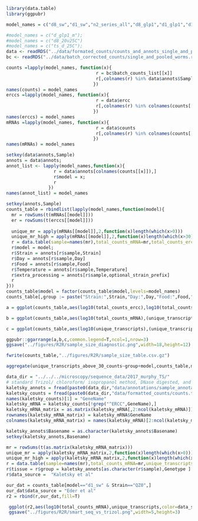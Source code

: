 ```r
library(data.table)
library(ggpubr)
```

```r
model_names = c("d8_sw","d1_sw","n2_series_all","d8_glp1","d1_glp1","d1_UV","d8_UV","mars_seq_sep_plates");

#model_names = c("d_glp1_m");
#model_names = c("d8_20v25C")
#model_names = c("ts_d_25C");
data <- readRDS("../data/formated_counts/counts_and_annots_single_and_pooled_worms.rds")
bc <- readRDS("../data/batch_corrected_counts/single_and_pooled_worms.rds")

counts =lapply(model_names, function(x){
                                  r = bc$batch_counts_list[[x]]
                                  r[,colnames(r) %in% data$annots$Sample]
                                 })
names(counts) = model_names
erccs =lapply(model_names, function(x){
                                  r = data$ercc
                                  r[,colnames(r) %in% colnames(counts[[x]])]
                                 })
names(erccs) = model_names
mRNAs =lapply(model_names, function(x){
                                  r = data$counts
                                  r[,colnames(r) %in% colnames(counts[[x]])]
                                 })
names(mRNAs) = model_names

setkey(data$annots,Sample)
annots = data$annots;
annot_list <- lapply(model_names,function(x){
                  r = data$annots[colnames(counts[[x]]),]
                  r$model = x;
                  r
                })
names(annot_list) = model_names
```

```r
setkey(annots,Sample)
counts_table = rbindlist(lapply(model_names,function(model){
  mr = rowSums(t(mRNAs[[model]]))
  er = rowSums(t(erccs[[model]]))
  
  unique_mr = apply(mRNAs[[model]],2,function(x)length(which(x>0)))
  unique_mr_high = apply(mRNAs[[model]],2,function(x)length(which(x>30)))
  r = data.table(sample=names(mr),total_counts_mRNA=mr,total_counts_ercc=er,unique_transcripts=unique_mr,unique_transcripts_above_30_counts=unique_mr_high)
  r$model = model;
  r$Strain = annots[r$sample,Strain]
  r$Day = annots[r$sample,Day]
  r$Food = annots[r$sample,Food]
  r$Temperature = annots[r$sample,Temperature]
  r$extra_processing = annots[r$sample,optional_strain_prefix]
  r
}))
counts_table$model = factor(counts_table$model,levels=model_names)
counts_table[,group := paste("Strain:",Strain,"Day:",Day,"Food:",Food,"Temperature:",Temperature ,extra_processing)]

a = ggplot(counts_table,aes(log10(total_counts_ercc),log10(total_counts_mRNA),color=group))+geom_point()+facet_wrap(~model,scale="free_x",ncol=8)+xlab("Total ERCC Counts (log10)") + ylab("Total mRNA Counts (log10)") 

b = ggplot(counts_table,aes(log10(total_counts_mRNA),(unique_transcripts),color=group))+geom_point()+facet_wrap(~model,scale="free_x",ncol=8)+xlab("Total mRNA Counts (log10)") + ylab("Number of Unique Genes") +scale_y_continuous(trans="log10")

c = ggplot(counts_table,aes(log10(unique_transcripts),(unique_transcripts_above_30_counts),color=group))+geom_point()+facet_wrap(~model,scale="free_x",ncol=8)+xlab("Number of Unique Genes (Log10)") + ylab("Number of Unique Genes\nabove 30 count threshold") +scale_y_continuous(trans="log10")

ggpubr::ggarrange(a,b,c,common.legend=T,ncol=1,nrow=3)
ggsave("../figures/R2R/sample_size_diagnostic.png",width=18,height=12)

fwrite(counts_table,"../figures/R2R/sample_size_table.csv.gz")

aggregate(unique_transcripts_above_30_counts~group+model,counts_table,median)
```


```r
data_dir = "../../../microscopy/sequence_data/2017_murphy_TS/"
# standard Trizol/ chloroform/ isopropanol method, DNase digested, and cleaned using Qiagen RNEasy Minelute columns
kaletsky_annots = fread(paste0(data_dir,"data/annotations/sample_annotations.csv"))
kaletsky_counts = fread(paste0(data_dir,"data/formatted_counts/counts.txt.gz"),header=T)
names(kaletsky_counts)[1] = "GeneName"
kaletsky_mRNA = kaletsky_counts[!grep("^ERCC",GeneName),]
kaletsky_mRNA_matrix = as.matrix(kaletsky_mRNA[,2:ncol(kaletsky_mRNA)])
rownames(kaletsky_mRNA_matrix) = kaletsky_mRNA$GeneName
colnames(kaletsky_mRNA_matrix) = names(kaletsky_mRNA)[2:ncol(kaletsky_mRNA)]

kaletsky_annots$Basename = as.character(kaletsky_annots$Basename)
setkey(kaletsky_annots,Basename)

mr = rowSums(t(as.matrix(kaletsky_mRNA_matrix)))
unique_mr = apply(kaletsky_mRNA_matrix,2,function(x)length(which(x>0)))
unique_mr_high = apply(kaletsky_mRNA_matrix,2,function(x)length(which(x>30)))
r = data.table(sample=names(mr),total_counts_mRNA=mr,unique_transcripts=unique_mr,unique_transcripts_above_30_counts=unique_mr_high)
r$tissue = r$group = kaletsky_annots[as.character(r$sample),Genotype ]
r$data_source =  "Kaletsky et al"

our_dat = counts_table[model=="d1_sw" & Strain=="QZ0",]
our_dat$data_source = "Eder et al"
r2 = rbind(r,our_dat,fill=T)

 ggplot(r2,aes(log10(total_counts_mRNA),unique_transcripts,color=data_source))+geom_point()+xlab("Total mRNA Counts (log10)") + ylab("Number of Unique Genes") + geom_smooth(method="lm",se=F,col="black",aes(grouping=data_source))
 ggsave("../figures/R2R/smart_seq_vs_trizol.png",width=5,height=3)
 

```

